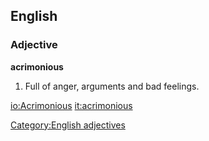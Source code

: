 ==English==

===Adjective===
'''acrimonious'''
# Full of anger, arguments and bad feelings.

[[Category:English adjectives]]

[[io:Acrimonious]]
[[it:acrimonious]]